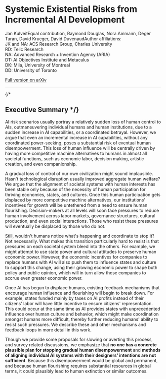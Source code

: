 <h1 
style={{}/*{fontSize:"1.5rem", fontStyle:"normal", fontWeight:"normal", marginTop:"-1rem"}*/}
>Systemic Existential Risks from Incremental AI Development</h1>

<div style={{ fontStyle: "italic", maxWidth: "23em", paddingTop:"0" }}>
  <span style={{ whiteSpace: "nowrap" }}>Jan Kulveit</span><Footnote mark="*">Equal contribution</Footnote>, <span style={{ whiteSpace: "nowrap" }}>Raymond Douglas</span><Footnote mark="*"/>, <span style={{ whiteSpace: "nowrap" }}>Nora Ammann</span>, <span style={{ whiteSpace: "nowrap" }}>Deger Turan</span>, <span style={{ whiteSpace: "nowrap" }}>David Krueger</span>, <span style={{ whiteSpace: "nowrap" }}>David Duvenaud</span><Footnote mark="†">Author affiliations:<br/>JK and NA: ACS Research Group, Charles University<br/>RD: Telic Research<br/>NA: Advanced Research + Invention Agency (ARIA)<br/>DT: AI Objectives Institute and Metaculus<br/>DK: Mila, University of Montreal<br/>DD: University of Toronto</Footnote>
</div>

[Full version on arXiv](https://arxiv.org/abs/2501.16946)

<hr />

{/* <a id="executive-summary"></a>
## Executive Summary */}

AI risk scenarios usually portray a relatively sudden loss of human control to AIs, outmaneuvering individual humans and human institutions, due to a sudden increase in AI capabilities, or a coordinated betrayal.
However, we argue that even an incremental increase in AI capabilities, without any coordinated power-seeking, poses a substantial risk of eventual human disempowerment.
This loss of human influence will be centrally driven by having more competitive machine alternatives to humans in almost all societal functions, such as economic labor, decision making, artistic creation, and even companionship.

A gradual loss of control of our own civilization might sound implausible.
Hasn't technological disruption usually improved aggregate human welfare?
We argue that the alignment of societal systems with human interests has been stable only because of the necessity of human participation for thriving economies, states, and cultures. Once this human participation gets displaced by more competitive machine alternatives, our institutions' incentives for growth will be untethered from a need to ensure human flourishing.
Decision-makers at all levels will soon face pressures to reduce human involvement across labor markets, governance structures, cultural production, and even social interactions.
Those who resist these pressures will eventually be displaced by those who do not.

Still, wouldn't humans notice what's happening and coordinate to stop it?
Not necessarily.
What makes this transition particularly hard to resist is that pressures on each societal system bleed into the others. For example, we might attempt to use state power and cultural attitudes to preserve human economic power. However, the economic incentives for companies to replace humans with AI will also push them to influence states and culture to support this change, using their growing economic power to shape both policy and public opinion, which will in turn allow those companies to accrue even greater economic power.

Once AI has begun to displace humans, existing feedback mechanisms that encourage human influence and flourishing will begin to break down. For example, states funded mainly by taxes on AI profits instead of their citizens' labor will have little incentive to ensure citizens' representation.
This could occur at the same time as AI provides states with unprecedented influence over human culture and behavior, which might make coordination amongst humans more difficult, thereby further reducing humans' ability to resist such pressures.
We describe these and other mechanisms and feedback loops in more detail in this work.

Though we provide some proposals for slowing or averting this process, and survey related discussions, we emphasize that **no one has a concrete plausible plan for stopping gradual human disempowerment** and **methods of aligning individual AI systems with their designers' intentions are not sufficient**.
Because this disempowerment would be global and permanent, and because human flourishing requires substantial resources in global terms, it could plausibly lead to human extinction or similar outcomes.
